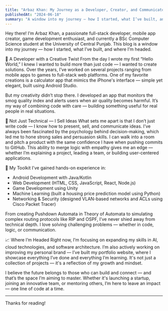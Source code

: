 ```yaml
---
title: "Arbaz Khan: My Journey as a Developer, Creator, and Communicator"
publishedAt: "2024-06-18"
summary: "A window into my journey — how I started, what I’ve built, and where I’m headed."
---
```


Hey there! I’m Arbaz Khan, a passionate full-stack developer, mobile app creator, game development enthusiast, and currently a BSc Computer Science student at the University of Central Punjab. This blog is a window into my journey — how I started, what I’ve built, and where I’m headed.

 🚀 A Developer with a Creative Twist
From the day I wrote my first “Hello World,” I knew I wanted to build more than just code — I wanted to create solutions. Over the years, I’ve worked on several projects ranging from mobile apps to games to full-stack web platforms. One of my favorite creations is a calculator app that mimics the iPhone's interface — simple yet elegant, built using Android Studio.

But my creativity didn’t stop there. I developed an app that monitors the smog quality index and alerts users when air quality becomes harmful. It’s my way of combining code with care — building something useful for real people in real situations.

 🧠 Not Just Technical — I Sell Ideas
What sets me apart is that I don’t just write code — I know how to present, sell, and communicate ideas. I’ve always been fascinated by the psychology behind decision-making, which led me to hone strong sales and persuasion skills. I can walk into a room and pitch a product with the same confidence I have when pushing commits to GitHub. This ability to merge logic with empathy gives me an edge — whether I’m explaining a project, leading a team, or building user-centered applications.

 🔧 My Toolkit
I’ve gained hands-on experience in:

- Android Development with Java/Kotlin
- Web Development (HTML, CSS, JavaScript, React, Node.js)
- Game Development using Unity
- Machine Learning (built a housing price prediction model using Python)
- Networking & Security (designed VLAN-based networks and ACLs using Cisco Packet Tracer)

From creating Pushdown Automata in Theory of Automata to simulating complex routing protocols like RIP and OSPF, I’ve never shied away from technical depth. I love solving challenging problems — whether in code, logic, or communication.

 📈 Where I’m Headed
Right now, I’m focusing on expanding my skills in AI, cloud technologies, and software architecture. I’m also actively working on improving my personal brand — I’ve built my portfolio website, where I showcase everything I’ve done and everything I’m learning. It's not just a collection of projects — it's a reflection of my growth and mindset.

I believe the future belongs to those who can build and connect — and that’s the space I’m aiming to master. Whether it's launching a startup, joining an innovative team, or mentoring others, I’m here to leave an impact — one line of code at a time.

---

Thanks for reading!
